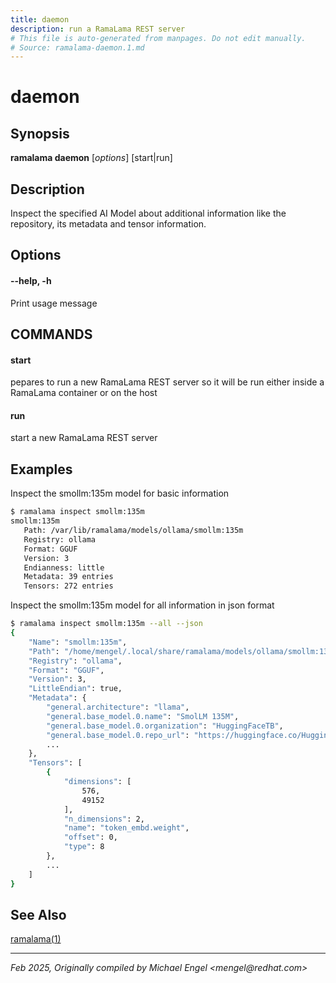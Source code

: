 ```yaml
---
title: daemon
description: run a RamaLama REST server
# This file is auto-generated from manpages. Do not edit manually.
# Source: ramalama-daemon.1.md
---
```


# daemon

## Synopsis
**ramalama daemon** [*options*] [start|run]

## Description
Inspect the specified AI Model about additional information
like the repository, its metadata and tensor information.

## Options

#### **--help**, **-h**
Print usage message

## COMMANDS

#### **start**
pepares to run a new RamaLama REST server so it will be run either inside a RamaLama container or on the host

#### **run**
start a new RamaLama REST server

## Examples

Inspect the smollm:135m model for basic information
```bash
$ ramalama inspect smollm:135m
smollm:135m
   Path: /var/lib/ramalama/models/ollama/smollm:135m
   Registry: ollama
   Format: GGUF
   Version: 3
   Endianness: little
   Metadata: 39 entries
   Tensors: 272 entries
```

Inspect the smollm:135m model for all information in json format
```bash
$ ramalama inspect smollm:135m --all --json
{
    "Name": "smollm:135m",
    "Path": "/home/mengel/.local/share/ramalama/models/ollama/smollm:135m",
    "Registry": "ollama",
    "Format": "GGUF",
    "Version": 3,
    "LittleEndian": true,
    "Metadata": {
        "general.architecture": "llama",
        "general.base_model.0.name": "SmolLM 135M",
        "general.base_model.0.organization": "HuggingFaceTB",
        "general.base_model.0.repo_url": "https://huggingface.co/HuggingFaceTB/SmolLM-135M",
        ...
    },
    "Tensors": [
        {
            "dimensions": [
                576,
                49152
            ],
            "n_dimensions": 2,
            "name": "token_embd.weight",
            "offset": 0,
            "type": 8
        },
        ...
    ]
}
```

## See Also
[ramalama(1)](/docs/commands/ramalama/)

---

*Feb 2025, Originally compiled by Michael Engel &lt;mengel&#64;redhat.com&gt;*